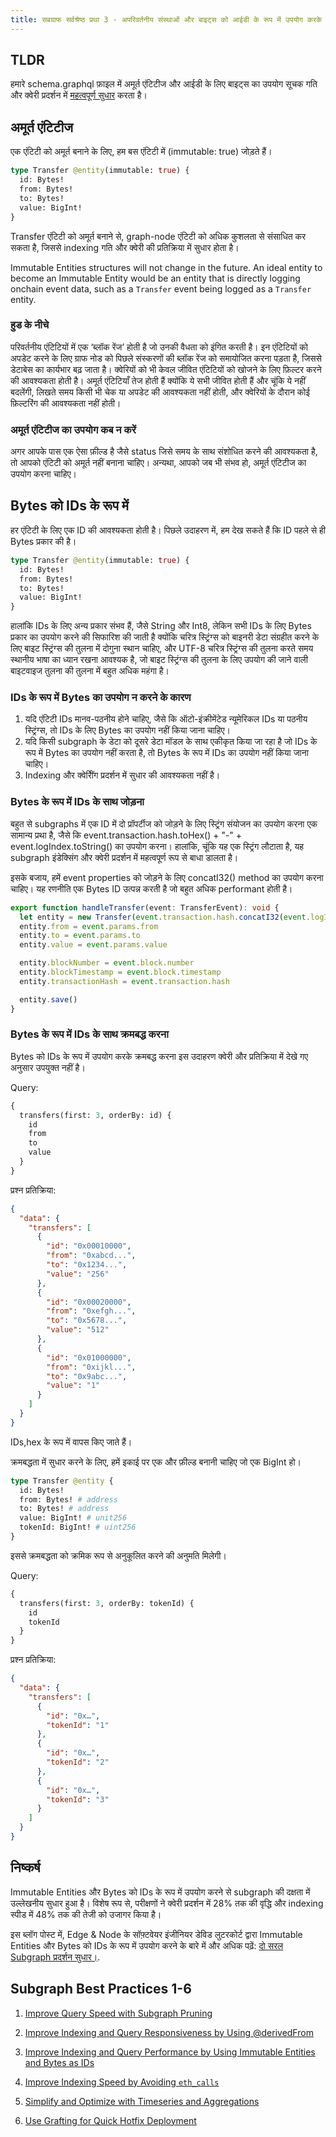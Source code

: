 ```yaml
---
title: सबग्राफ सर्वश्रेष्ठ प्रथा 3 - अपरिवर्तनीय संस्थाओं और बाइट्स को आईडी के रूप में उपयोग करके अनुक्रमण और क्वेरी प्रदर्शन में सुधार करें।
---
```


## TLDR

हमारे schema.graphql फ़ाइल में अमूर्त एंटिटीज और आईडी के लिए बाइट्स का उपयोग सूचक गति और क्वेरी प्रदर्शन में [महत्वपूर्ण सुधार](https://thegraph.com/blog/two-simple-subgraph-performance-improvements/) करता है।

## अमूर्त एंटिटीज

एक एंटिटी को अमूर्त बनाने के लिए, हम बस एंटिटी में (immutable: true) जोड़ते हैं।

```graphql
type Transfer @entity(immutable: true) {
  id: Bytes!
  from: Bytes!
  to: Bytes!
  value: BigInt!
}
```

Transfer एंटिटी को अमूर्त बनाने से, graph-node एंटिटी को अधिक कुशलता से संसाधित कर सकता है, जिससे indexing गति और क्वेरी की प्रतिक्रिया में सुधार होता है।

Immutable Entities structures will not change in the future. An ideal entity to become an Immutable Entity would be an entity that is directly logging onchain event data, such as a `Transfer` event being logged as a `Transfer` entity.

### हुड के नीचे

परिवर्तनीय एंटिटियों में एक ‘ब्लॉक रेंज’ होती है जो उनकी वैधता को इंगित करती है। इन एंटिटियों को अपडेट करने के लिए ग्राफ नोड को पिछले संस्करणों की ब्लॉक रेंज को समायोजित करना पड़ता है, जिससे डेटाबेस का कार्यभार बढ़ जाता है। क्वेरियों को भी केवल जीवित एंटिटियों को खोजने के लिए फ़िल्टर करने की आवश्यकता होती है। अमूर्त एंटिटियाँ तेज होती हैं क्योंकि ये सभी जीवित होती हैं और चूंकि ये नहीं बदलेंगी, लिखते समय किसी भी चेक या अपडेट की आवश्यकता नहीं होती, और क्वेरियों के दौरान कोई फ़िल्टरिंग की आवश्यकता नहीं होती।

### अमूर्त एंटिटीज का उपयोग कब न करें

अगर आपके पास एक ऐसा फ़ील्ड है जैसे status जिसे समय के साथ संशोधित करने की आवश्यकता है, तो आपको एंटिटी को अमूर्त नहीं बनाना चाहिए। अन्यथा, आपको जब भी संभव हो, अमूर्त एंटिटीज का उपयोग करना चाहिए।

## Bytes को IDs के रूप में

हर एंटिटी के लिए एक ID की आवश्यकता होती है। पिछले उदाहरण में, हम देख सकते हैं कि ID पहले से ही Bytes प्रकार की है।

```graphql
type Transfer @entity(immutable: true) {
  id: Bytes!
  from: Bytes!
  to: Bytes!
  value: BigInt!
}
```

हालांकि IDs के लिए अन्य प्रकार संभव हैं, जैसे String और Int8, लेकिन सभी IDs के लिए Bytes प्रकार का उपयोग करने की सिफारिश की जाती है क्योंकि चरित्र स्ट्रिंग्स को बाइनरी डेटा संग्रहीत करने के लिए बाइट स्ट्रिंग्स की तुलना में दोगुना स्थान चाहिए, और UTF-8 चरित्र स्ट्रिंग्स की तुलना करते समय स्थानीय भाषा का ध्यान रखना आवश्यक है, जो बाइट स्ट्रिंग्स की तुलना के लिए उपयोग की जाने वाली बाइटवाइज तुलना की तुलना में बहुत अधिक महंगा है।

### IDs के रूप में Bytes का उपयोग न करने के कारण

1. यदि एंटिटी IDs मानव-पठनीय होने चाहिए, जैसे कि ऑटो-इंक्रीमेंटेड न्यूमेरिकल IDs या पठनीय स्ट्रिंग्स, तो IDs के लिए Bytes का उपयोग नहीं किया जाना चाहिए।
2. यदि किसी subgraph के डेटा को दूसरे डेटा मॉडल के साथ एकीकृत किया जा रहा है जो IDs के रूप में Bytes का उपयोग नहीं करता है, तो Bytes के रूप में IDs का उपयोग नहीं किया जाना चाहिए।
3. Indexing और क्वेरीिंग प्रदर्शन में सुधार की आवश्यकता नहीं है।

### Bytes के रूप में IDs के साथ जोड़ना

बहुत से subgraphs में एक ID में दो प्रॉपर्टीज को जोड़ने के लिए स्ट्रिंग संयोजन का उपयोग करना एक सामान्य प्रथा है, जैसे कि event.transaction.hash.toHex() + "-" + event.logIndex.toString() का उपयोग करना। हालांकि, चूंकि यह एक स्ट्रिंग लौटाता है, यह subgraph इंडेक्सिंग और क्वेरी प्रदर्शन में महत्वपूर्ण रूप से बाधा डालता है।

इसके बजाय, हमें event properties को जोड़ने के लिए concatI32() method का उपयोग करना चाहिए। यह रणनीति एक Bytes ID उत्पन्न करती है जो बहुत अधिक performant होती है।

```typescript
export function handleTransfer(event: TransferEvent): void {
  let entity = new Transfer(event.transaction.hash.concatI32(event.logIndex.toI32()))
  entity.from = event.params.from
  entity.to = event.params.to
  entity.value = event.params.value

  entity.blockNumber = event.block.number
  entity.blockTimestamp = event.block.timestamp
  entity.transactionHash = event.transaction.hash

  entity.save()
}
```

### Bytes के रूप में IDs के साथ क्रमबद्ध करना

Bytes को IDs के रूप में उपयोग करके क्रमबद्ध करना इस उदाहरण क्वेरी और प्रतिक्रिया में देखे गए अनुसार उपयुक्त नहीं है।

Query:

```graphql
{
  transfers(first: 3, orderBy: id) {
    id
    from
    to
    value
  }
}
```

प्रश्न प्रतिक्रिया: 

```json
{
  "data": {
    "transfers": [
      {
        "id": "0x00010000",
        "from": "0xabcd...",
        "to": "0x1234...",
        "value": "256"
      },
      {
        "id": "0x00020000",
        "from": "0xefgh...",
        "to": "0x5678...",
        "value": "512"
      },
      {
        "id": "0x01000000",
        "from": "0xijkl...",
        "to": "0x9abc...",
        "value": "1"
      }
    ]
  }
}
```

IDs,hex के रूप में वापस किए जाते हैं।

क्रमबद्धता में सुधार करने के लिए, हमें इकाई पर एक और फ़ील्ड बनानी चाहिए जो एक BigInt हो।

```graphql
type Transfer @entity {
  id: Bytes!
  from: Bytes! # address
  to: Bytes! # address
  value: BigInt! # unit256
  tokenId: BigInt! # uint256
}
```

इससे क्रमबद्धता को क्रमिक रूप से अनुकूलित करने की अनुमति मिलेगी।

Query:

```graphql
{
  transfers(first: 3, orderBy: tokenId) {
    id
    tokenId
  }
}
```

प्रश्न प्रतिक्रिया: 

```json
{
  "data": {
    "transfers": [
      {
        "id": "0x…",
        "tokenId": "1"
      },
      {
        "id": "0x…",
        "tokenId": "2"
      },
      {
        "id": "0x…",
        "tokenId": "3"
      }
    ]
  }
}
```

## निष्कर्ष

Immutable Entities और Bytes को IDs के रूप में उपयोग करने से subgraph की दक्षता में उल्लेखनीय सुधार हुआ है। विशेष रूप से, परीक्षणों ने क्वेरी प्रदर्शन में 28% तक की वृद्धि और indexing स्पीड में 48% तक की तेजी को उजागर किया है।

इस ब्लॉग पोस्ट में, Edge & Node के सॉफ़्टवेयर इंजीनियर डेविड लुटरकोर्ट द्वारा Immutable Entities और Bytes को IDs के रूप में उपयोग करने के बारे में और अधिक पढ़ें: [दो सरल Subgraph प्रदर्शन सुधार।](https://thegraph.com/blog/two-simple-subgraph-performance-improvements/).

## Subgraph Best Practices 1-6

1. [Improve Query Speed with Subgraph Pruning](/subgraphs/cookbook/pruning/)

2. [Improve Indexing and Query Responsiveness by Using @derivedFrom](/subgraphs/cookbook/derivedfrom/)

3. [Improve Indexing and Query Performance by Using Immutable Entities and Bytes as IDs](/subgraphs/cookbook/immutable-entities-bytes-as-ids/)

4. [Improve Indexing Speed by Avoiding `eth_calls`](/subgraphs/cookbook/avoid-eth-calls/)

5. [Simplify and Optimize with Timeseries and Aggregations](/subgraphs/cookbook/timeseries/)

6. [Use Grafting for Quick Hotfix Deployment](/subgraphs/cookbook/grafting-hotfix/)
